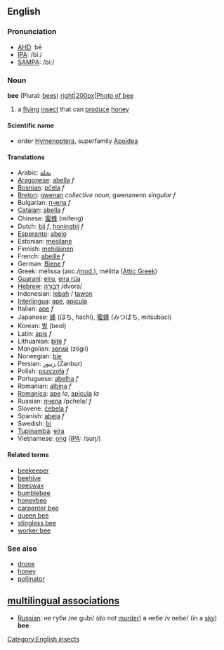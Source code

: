 ==English==

===Pronunciation===
*[[w:AHD|AHD]]: bē
*[[w:IPA|IPA]]: /biː/
*[[w:SAMPA|SAMPA]]: /bi:/

===Noun===
'''bee''' (Plural: [[bees]])
[[image:bee on flower.jpg|right|200px|Photo of bee]]
#a [[fly]]ing [[insect]] that can [[produce]] [[honey]]

====Scientific name====
*order [[Hymenoptera]], superfamily [[Apoidea]]

====Translations====
*Arabic: [[نحلة]]
*[[Aragonese]]: [[abella]] ''f''
*[[Bosnian]]: [[pčela]] ''f''
*[[Breton]]: [[gwenan]] ''collective noun'', gwenanenn ''singular f''
*Bulgarian: [[пчела]] ''f''
*[[Catalan]]: [[abella]] ''f''
*Chinese: [[蜜蜂]] (mifeng)
*Dutch: [[bij]] ''f'', [[honingbij]] ''f''
*[[Esperanto]]: [[abelo]]
*Estonian: [[mesilane]]
*Finnish: [[mehiläinen]]
*French: [[:fr:abeille|abeille]] ''f''
*German: [[:de:Biene|Biene]] ''f''
*Greek: m&eacute;lissa (anc./[[w:Modern Greek|mod.]]), m&eacute;litta ([[w:Attic Greek|Attic Greek]])
*[[Guaraní]]: [[eiru]], [[eira rúa]]
*[[Hebrew]]: [[:he:דבורה|דבורה]] /dvora/
*Indonesian: [[lebah]] / [[tawon]]
*[[Interlingua]]: [[ape]], [[apicula]]
*Italian: [[:it:ape|ape]] ''f''
*Japanese: [[蜂]] (はち, hachi), [[蜜蜂]] (みつばち, mitsubaci)
*Korean: [[벌]] (beol)
*Latin: [[:la:apis|apis]] ''f''
*Lithuanian: [[bitė]] ''f''
*Mongolian: [[зөгий]] (z&ouml;gii)
*Norwegian: [[bie]]
*Persian: [[زنبور]] (Zanbur)
*Polish: [[pszczoła]] ''f''
*Portuguese: [[abelha]] ''f''
*Romanian: [[albina]] ''f''
*[[Romanica]]: [[ape]] ''la'', [[apicula]] ''la''
*Russian: [[:ru:пчела|пчела]] /pchela/ ''f''
*Slovene: [[čebela]] ''f''
*Spanish: [[abeja]] ''f''
*Swedish: [[bi]]
*[[Tupinambá]]: [[eíra]]
*Vietnamese: [[ong]] ([[International Phonetic Alphabet|IPA]]: /auŋ/)

====Related terms====
*[[beekeeper]]
*[[beehive]]
*[[beeswax]]
*[[bumblebee]]
*[[honeybee]]
*[[carpenter bee]]
*[[queen bee]]
*[[stingless bee]]
*[[worker bee]]

===See also===
*[[drone]]
*[[honey]]
*[[pollinator]]

[[Category:English insects]]

==[[multilingual associations]]==
*[[Russian]]: не губи /ne gubi/ (do not [[murder]]) в небе /v nebe/ (in a [[sky]]) '''bee'''